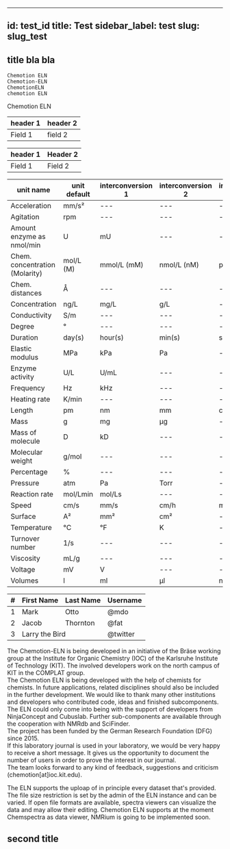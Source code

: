 
---
id: test_id
title: Test
sidebar_label: test
slug: slug_test
---

## title bla bla


    Chemotion ELN
    Chemotion-ELN
    ChemotionELN
    chemotion ELN

Chemotion ELN

| header 1 | header 2 |
|---|---|
| Field 1  |  field 2 |

| header 1 | Header 2 |
|---|---|
| Field 1  |  Field 2 |

| unit name | unit default | interconversion 1 | interconversion 2 | interconversion 3 | interconversion 4 |
|---|---|---|---|---|---|
| Acceleration | mm/s² | --- | --- | --- | --- |
| Agitation | rpm | --- | --- | --- | --- |
| Amount enzyme as nmol/min | U | mU | --- | --- | --- |
| Chem. concentration (Molarity) | mol/L (M) | mmol/L (mM) | nmol/L (nM) | pmol/L (pM) | --- |
| Chem. distances | Å | --- | --- | --- | --- |
| Concentration | ng/L | mg/L | g/L | --- | --- |
| Conductivity | S/m | --- | --- | --- | --- |
| Degree | ° | --- | --- | --- | --- |
| Duration | day(s) | hour(s) | min(s) | sec(s) | --- |
| Elastic modulus | MPa | kPa | Pa | --- | --- |
| Enzyme activity | U/L | U/mL | --- | --- | --- |
| Frequency | Hz | kHz | --- | --- | --- |
| Heating rate | K/min | --- | --- | --- | --- |
| Length | pm | nm | mm | cm | m |
| Mass | g | mg | µg | --- | --- |
| Mass of molecule | D | kD | --- | --- | --- |
| Molecular weight | g/mol | --- | --- | --- | --- |
| Percentage | % | --- | --- | --- | --- |
| Pressure | atm | Pa | Torr | --- | --- |
| Reaction rate | mol/Lmin | mol/Ls | --- | --- | --- |
| Speed | cm/s | mm/s | cm/h | mm/h | --- |
| Surface | A² | mm² | cm² | --- | --- |
| Temperature | °C | °F | K | --- | --- |
| Turnover number | 1/s | --- | --- | --- | --- |
| Viscosity | mL/g | --- | --- | --- | --- |
| Voltage | mV | V | --- | --- | --- |
| Volumes | l | ml | µl | nl | --- |

<Table striped bordered hover>
<thead>
<tr>
<th className="column" style={{marginLeft: "5px", width:"50rem"}}>#</th>
<th>First Name</th>
<th>Last Name</th>
<th>Username</th>
</tr>
</thead>
<tbody>
<tr>
<td>1</td>
<td>Mark</td>
<td>Otto</td>
<td>@mdo</td>
</tr>
<tr>
<td>2</td>
<td>Jacob</td>
<td>Thornton</td>
<td>@fat</td>
</tr>
<tr>
<td>3</td>
<td colSpan="2">Larry the Bird</td>
<td>@twitter</td>
</tr>
</tbody>
</Table>

The Chemotion-ELN is being developed in an initiative of the Bräse working group at the Institute for Organic Chemistry (IOC) of the Karlsruhe Institute of Technology (KIT). The involved developers work on the north campus of KIT in the COMPLAT group.  
The Chemotion ELN is being developed with the help of chemists for chemists. In future applications, related disciplines should also be included in the further development.
We would like to thank many other institutions and developers who contributed code, ideas and finished subcomponents. The ELN could only come into being with the support of developers from NinjaConcept and Cubuslab. Further sub-components are available through the cooperation with NMRdb and SciFinder.  
The project has been funded by the German Research Foundation (DFG) since 2015.  
If this laboratory journal is used in your laboratory, we would be very happy to receive a short message. It gives us the opportunity to document the number of users in order to prove the interest in our journal.  
The team looks forward to any kind of feedback, suggestions and criticism (chemotion[at]ioc.kit.edu).

The ELN supports the uploap of in principle every dataset that's provided. The file size restriction is set by the admin of the ELN instance and can be varied. 
If open file formats are available, spectra viewers can visualize the data and may allow their editing. Chemotion ELN supports at the moment Chemspectra as data viewer, NMRium is going to be implemented soon.

## second title
